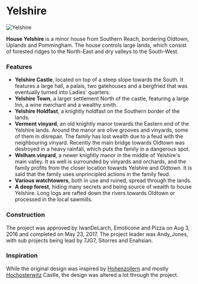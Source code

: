 

# Yelshire

<Image
  src="https://cdn.sanity.io/images/1as7cn02/production/2af8d32a25a008103aa32de9a240c3d88c09755c-1920x1017.jpg?w=976&h=350&fit=crop&crop=center&auto=format"
  alt="Yelshire"
  width={976}
  height={350}
/>

<ProjectDetails
  floatRight
  region="Reach"
  house="House Yelshire"
  type="Castle"
  status="Completed"
  warp="/warp yelshire"
  projectLead="Andy_Jones"
  dateStarted="August 3, 2016"
  dateCompleted="August 3, 2016"
/>

**House Yelshire** is a minor house from Southern Reach, bordering Oldtown, Uplands and Pommingham. The house controls large lands, which consist of forested ridges to the North-East and dry valleys to the South-West.

### Features

- **Yelshire Castle**, located on top of a steep slope towards the South. It features a large hall, a palais, two gatehouses and a bergfried that was eventually turned into Ladies' quarters.
- **Yelshire Town**, a larger settlement North of the castle, featuring a large Inn, a wine merchant and a wealthy smith.
- **Yelshire Holdfast**, a knightly holdfast on the Southern border of the lands.
- **Verment vinyard**, an old knightly manor towards the Eastern end of the Yelshire lands. Around the manor are olive grooves and vinyards, some of them in disrepair. The family has lost wealth due to a feud with the neighbouring vinyard. Recently the main bridge towards Oldtown was destroyed in a heavy rainfall, which puts the family in a dangerous spot.
- **Welham vinyard**, a newer knightly manor in the middle of Yelshire's main valley. It as well is surrounded by vinyards and orchards, and the family profits from the closer location towards Yelshire and Oldtown. It is said that the family uses unprincipled actions in the family feud.
- **Various watchtowers**, both in use and ruined, spread through the lands.
- **A deep forest**, hiding many secrets and being source of wealth to house Yelshire. Long logs are rafted down the rivers towards Oldtown or processed in the local sawmills.

### Construction

The project was approved by IwanDeLarch, Emoticone and Pizza on Aug 3, 2016 and completed on May 23, 2017. The project leader was Andy_Jones, with sub projects being lead by 7JG7, Sitorres and Enahsian.

### Inspiration

While the original design was inspired by [Hohenzollern](https://upload.wikimedia.org/wikipedia/commons/3/3e/Burg_Hohenzollern_ak.jpg) and mostly [Hochosterwitz](http://www.burg-hochosterwitz.com/upload/imgproc/1813571_head.jpg) Castle, the design was altered a lot through the project.
